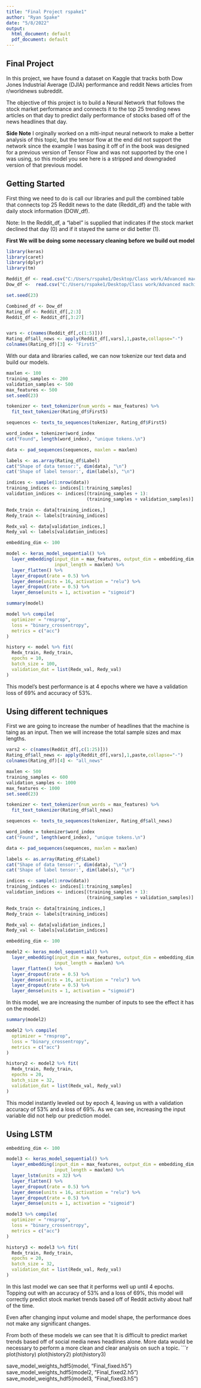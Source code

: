 ---
title: "Final Project rspake1"
author: "Ryan Spake"
date: "5/8/2022"
output:
  html_document: default
  pdf_document: default
---

## Final Project

In this project, we have found a dataset on Kaggle that tracks both Dow Jones Industrial Average (DJIA) performance and reddit News articles from r/worldnews subreddit.

The objective of this project is to build a Neural Network that follows the stock market performance and connects it to the top 25 trending news articles on that day to predict daily performance of stocks based off of the news headlines that day. 

**Side Note**
I orginally worked on a mlti-input neural network to make a better analysis of this topic, but the tensor flow at the end did not support the network since the example I was basing it off of in the book was designed for a previous version of Tensor Flow and was not supported by the one I was using, so this model you see here is a stripped and downgraded version of that previous model.


## Getting Started

First thing we need to do is call our libraries and pull the combined table that connects top 25 Reddit news to the date (Reddit_df) and the table with daily stock information (DOW_df).

Note:
In the Reddit_df, a "label" is supplied that indicates if the stock market declined that day (0) and if it stayed the same or did better (1).

**First We will be doing some necessary cleaning before we build out model**

```{r, }
library(keras)
library(caret)
library(dplyr)
library(tm)

Reddit_df <- read.csv("C:/Users/rspake1/Desktop/Class work/Advanced machine learning/Final/Combined_News_DJIA/Combined_News_DJIA.csv")
Dow_df <-  read.csv("C:/Users/rspake1/Desktop/Class work/Advanced machine learning/Final/Combined_News_DJIA/upload_DJIA_table.csv")

set.seed(23)

Combined_df <- Dow_df
Rating_df <- Reddit_df[,2:3]
Reddit_df <- Reddit_df[,3:27]


vars <- c(names(Reddit_df[,c(1:5)]))
Rating_df$all_news <- apply(Reddit_df[,vars],1,paste,collapse="-")
colnames(Rating_df)[3] <- "First5"
```

With our data and libraries called, we can now tokenize our text data and build our models.

```{r}
maxlen <- 100
training_samples <- 200
validation_samples <- 500
max_features <- 500
set.seed(23)

tokenizer <- text_tokenizer(num_words = max_features) %>% 
  fit_text_tokenizer(Rating_df$First5)

sequences <- texts_to_sequences(tokenizer, Rating_df$First5)

word_index = tokenizer$word_index
cat("Found", length(word_index), "unique tokens.\n")

data <- pad_sequences(sequences, maxlen = maxlen)

labels <- as.array(Rating_df$Label)
cat("Shape of data tensor:", dim(data), "\n")
cat('Shape of label tensor:', dim(labels), "\n")

indices <- sample(1:nrow(data))
training_indices <- indices[1:training_samples]
validation_indices <- indices[(training_samples + 1): 
                              (training_samples + validation_samples)]

Redx_train <- data[training_indices,]
Redy_train <- labels[training_indices]

Redx_val <- data[validation_indices,]
Redy_val <- labels[validation_indices]
```

```{r}
embedding_dim <- 100

model <- keras_model_sequential() %>%
  layer_embedding(input_dim = max_features, output_dim = embedding_dim,
                  input_length = maxlen) %>%
  layer_flatten() %>%
  layer_dropout(rate = 0.5) %>%
  layer_dense(units = 16, activation = "relu") %>% 
  layer_dropout(rate = 0.5) %>%
  layer_dense(units = 1, activation = "sigmoid")
```

```{r}
summary(model)
```

```{r}
model %>% compile(
  optimizer = "rmsprop",
  loss = "binary_crossentropy",
  metrics = c("acc")
)

history <- model %>% fit(
  Redx_train, Redy_train,
  epochs = 10,
  batch_size = 100,
  validation_dat = list(Redx_val, Redy_val)
)
```
This model's best performance is at 4 epochs where we have a validation loss of 69% and accuracy of 53%.



## Using different techniques


First we are going to increase the number of headlines that the machine is taing as an input. Then we will increase the total sample sizes and max lengths. 
```{r}
vars2 <- c(names(Reddit_df[,c(1:25)]))
Rating_df$all_news <- apply(Reddit_df[,vars],1,paste,collapse="-")
colnames(Rating_df)[4] <- "all_news"
```



```{r}
maxlen <- 500
training_samples <- 600
validation_samples <- 1000
max_features <- 1000
set.seed(23)

tokenizer <- text_tokenizer(num_words = max_features) %>% 
  fit_text_tokenizer(Rating_df$all_news)

sequences <- texts_to_sequences(tokenizer, Rating_df$all_news)

word_index = tokenizer$word_index
cat("Found", length(word_index), "unique tokens.\n")

data <- pad_sequences(sequences, maxlen = maxlen)

labels <- as.array(Rating_df$Label)
cat("Shape of data tensor:", dim(data), "\n")
cat('Shape of label tensor:', dim(labels), "\n")

indices <- sample(1:nrow(data))
training_indices <- indices[1:training_samples]
validation_indices <- indices[(training_samples + 1): 
                              (training_samples + validation_samples)]

Redx_train <- data[training_indices,]
Redy_train <- labels[training_indices]

Redx_val <- data[validation_indices,]
Redy_val <- labels[validation_indices]
```

```{r}
embedding_dim <- 100

model2 <- keras_model_sequential() %>%
  layer_embedding(input_dim = max_features, output_dim = embedding_dim,
                  input_length = maxlen) %>%
  layer_flatten() %>%
  layer_dropout(rate = 0.5) %>%
  layer_dense(units = 16, activation = "relu") %>% 
  layer_dropout(rate = 0.5) %>%
  layer_dense(units = 1, activation = "sigmoid")
```
In this model, we are increasing the number of inputs to see the effect it has on the model.
```{r}
summary(model2)
```

```{r}
model2 %>% compile(
  optimizer = "rmsprop",
  loss = "binary_crossentropy",
  metrics = c("acc")
)

history2 <- model2 %>% fit(
  Redx_train, Redy_train,
  epochs = 20,
  batch_size = 32,
  validation_dat = list(Redx_val, Redy_val)
)
```




This model instantly leveled out by epoch 4, leaving us with a validation accuracy of 53% and a loss of 69%. As we can see, increasing the input variable did not help our prediction model.


## Using LSTM
```{r}
embedding_dim <- 100

model3 <- keras_model_sequential() %>%
  layer_embedding(input_dim = max_features, output_dim = embedding_dim,
                  input_length = maxlen) %>%
  layer_lstm(units = 32) %>%
  layer_flatten() %>%
  layer_dropout(rate = 0.5) %>%
  layer_dense(units = 16, activation = "relu") %>% 
  layer_dropout(rate = 0.5) %>%
  layer_dense(units = 1, activation = "sigmoid")

model3 %>% compile(
  optimizer = "rmsprop",
  loss = "binary_crossentropy",
  metrics = c("acc")
)

history3 <- model3 %>% fit(
  Redx_train, Redy_train,
  epochs = 20,
  batch_size = 32,
  validation_dat = list(Redx_val, Redy_val)
)
```

In this last model we can see that it performs well up until 4 epochs. Topping out with an accuracy of 53% and a loss of 69%, this model will correctly predict stock market trends based off of Reddit activity about half of the time.

Even after changing input volume and model shape, the performance does not make any significant changes. 

From both of these models we can see that It is difficult to predict market trends based off of social media news headlines alone. More data would be necessary to perform a more clean and clear analysis on such a topic.
```{r}
plot(history)
plot(history2)
plot(history3)

save_model_weights_hdf5(model, "Final_fixed.h5")
save_model_weights_hdf5(model2, "Final_fixed2.h5")
save_model_weights_hdf5(model3, "Final_fixed3.h5")







